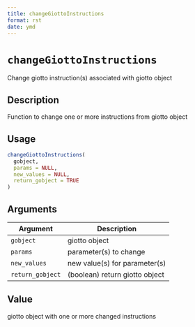 ```yaml
--- 
title: changeGiottoInstructions 
format: rst 
date: ymd 
--- 
```

# `changeGiottoInstructions`

Change giotto instruction(s) associated with giotto object


## Description

Function to change one or more instructions from giotto object


## Usage

```r
changeGiottoInstructions(
  gobject,
  params = NULL,
  new_values = NULL,
  return_gobject = TRUE
)
```


## Arguments

Argument      |Description
------------- |----------------
`gobject`     |     giotto object
`params`     |     parameter(s) to change
`new_values`     |     new value(s) for parameter(s)
`return_gobject`     |     (boolean) return giotto object


## Value

giotto object with one or more changed instructions



